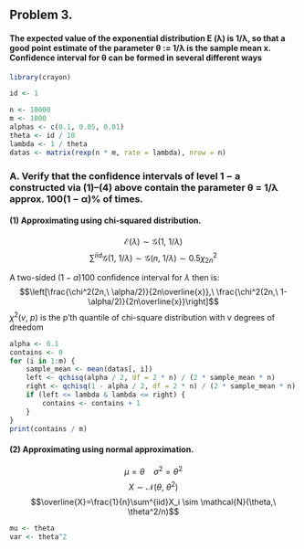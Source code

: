 ## Problem 3.
#### The expected value of the exponential distribution E (λ) is 1/λ, so that a good point estimate of the parameter θ := 1/λ is the sample mean x. Confidence interval for θ can be formed in several different ways

```r
library(crayon)
```

```r
id <- 1

n <- 10000
m <- 1000
alphas <- c(0.1, 0.05, 0.01)
theta <- id / 10
lambda <- 1 / theta
datas <- matrix(rexp(n * m, rate = lambda), nrow = n)
```

### A. Verify that the confidence intervals of level 1 − a constructed via (1)–(4) above contain the parameter θ = 1/λ approx. 100(1 − α)% of times.

#### (1) Approximating using chi-squared distribution.

$$\mathcal{E}(\lambda) \sim \mathcal{G}(1,\ 1/{\lambda})$$
$$\sum^{iid}\mathcal{G}(1,\ 1/{\lambda}) \sim \mathcal{G}(n,\ 1/{\lambda})\sim 0.5\chi^2_{2n}$$

A two-sided $(1-\alpha)100$ confidence interval for $\lambda$ then is:
$$\left[\frac{\chi^2(2n,\ \alpha/2)}{2n\overline{x}},\ \frac{\chi^2(2n,\ 1-\alpha/2)}{2n\overline{x}}\right]$$
$\chi^2(v,\ p)$ is the p'th quantile of chi-square distribution with v degrees of dreedom

```r
alpha <- 0.1
contains <- 0
for (i in 1:m) {
    sample_mean <- mean(datas[, i])
    left <- qchisq(alpha / 2, df = 2 * n) / (2 * sample_mean * n)
    right <- qchisq(1 - alpha / 2, df = 2 * n) / (2 * sample_mean * n)
    if (left <= lambda & lambda <= right) {
        contains <- contains + 1
    }
}
print(contains / m)
```

#### (2) Approximating using normal approximation.
$$ \mu=\theta\ \ \ \ \sigma^2 = \theta^2 $$
$$ X\sim\mathcal{N}(\theta,\ \theta^2)$$
$$\overline{X}=\frac{1}{n}\sum^{iid}X_i \sim \mathcal{N}(\theta,\ \theta^2/n)$$

```r
mu <- theta
var <- theta^2
```

